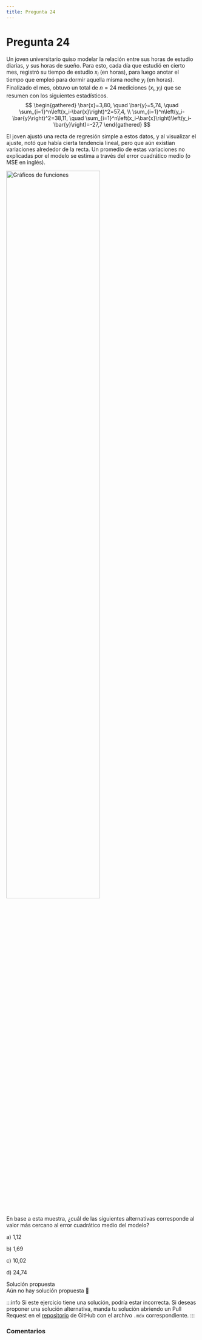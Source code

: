 ```yaml
---
title: Pregunta 24
---
```



# Pregunta 24

Un joven universitario quiso modelar la relación entre sus horas de estudio diarias, y sus horas de sueño. Para esto, cada día que estudió en cierto mes, registró su tiempo de estudio $x_i$ (en horas), para luego anotar el tiempo que empleó para dormir aquella misma noche $y_i$ (en horas). Finalizado el mes, obtuvo un total de $n=24$ mediciones $\left(x_i, y_i\right)$ que se resumen con los siguientes estadísticos.
$$
\begin{gathered}
\bar{x}=3,80, \quad \bar{y}=5,74, \quad \sum_{i=1}^n\left(x_i-\bar{x}\right)^2=57,4, \\
\sum_{i=1}^n\left(y_i-\bar{y}\right)^2=38,11, \quad \sum_{i=1}^n\left(x_i-\bar{x}\right)\left(y_i-\bar{y}\right)=-27,7
\end{gathered}
$$

El joven ajustó una recta de regresión simple a estos datos, y al visualizar el ajuste, notó que había cierta tendencia lineal, pero que aún existían variaciones alrededor de la recta. Un promedio de estas variaciones no explicadas por el modelo se estima a través del error cuadrático medio (o MSE en inglés).

<Image
  src="mathematics/probability-and-statistics/exercises/2018-1/p24/image.png"
  alt="Gráficos de funciones"
  width="70%"
/>

En base a esta muestra, ¿cuál de las siguientes alternativas corresponde al valor más cercano al error cuadrático medio del modelo?

a) 1,12

b) 1,69

c) 10,02

d) 24,74

<MDXDetails>
<summary>Solución propuesta</summary>

<div className="exercise">
Aún no hay solución propuesta 🥲
</div>

:::info 
Si este ejercicio tiene una solución, podría estar incorrecta. Si deseas proponer una solución alternativa, manda tu solución abriendo
un Pull Request en el [repositorio](https://github.com/crow-rojas/apuntes-fundamentals/pulls) de GitHub con el archivo
`.mdx` correspondiente.
:::

</MDXDetails>

### Comentarios

<Disqus
  url="https://crow-rojas.github.io/apuntes-fundamentals/docs/mathematics/probability-and-statistics/exercises/2018-1/p24"
  identifier="docs/mathematics/probability-and-statistics/exercises/2018-1/p24"
  title="2018-1 Probabilidades y Estadística - Pregunta 24"
/>
